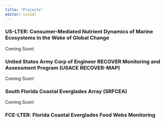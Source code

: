 ```yaml
---
title: "Projects"
editor: visual
---
```


### **US-LTER: Consumer-Mediated Nutrient Dynamics of Marine Ecosystems in the Wake of Global Change**

Coming Soon!

### United States Army Corp of Engineer RECOVER Monitoring and Assessment Program (USACE RECOVER-MAP)

Coming Soon!

### South Florida Coastal Everglades Array (SRFCEA)

Coming Soon!

### FCE-LTER: Florida Coastal Everglades Food Webs Monitoring
